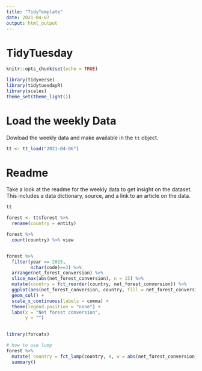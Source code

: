 ```yaml
---
title: "TidyTemplate"
date: 2021-04-07
output: html_output
---
```


# TidyTuesday



```r

knitr::opts_chunk$set(echo = TRUE)

library(tidyverse)
library(tidytuesdayR)
library(scales)
theme_set(theme_light())
```

# Load the weekly Data

Dowload the weekly data and make available in the `tt` object.

```r

tt <- tt_load("2021-04-06")

```


# Readme

Take a look at the readme for the weekly data to get insight on the dataset.
This includes a data dictionary, source, and a link to an article on the data.

```r

tt

```



```r
forest <- tt$forest %>% 
  rename(country = entity)

forest %>% 
  count(country) %>% view


forest %>%
  filter(year == 2015,
         nchar(code)==3) %>% 
  arrange(net_forest_conversion) %>% 
  slice_max(abs(net_forest_conversion), n = 15) %>% 
  mutate(country = fct_reorder(country, net_forest_conversion)) %>% 
  ggplot(aes(net_forest_conversion, country, fill = net_forest_conversion>0)) +
  geom_col() +
  scale_x_continuous(labels = comma) +
  theme(legend.position = "none") +
  labs(x = "Net forest conversion",
       y = "")
  

library(forcats)

# how to use lump
forest %>% 
  mutate( country = fct_lump(country, 4, w = abs(net_forest_conversion))) %>%
  summary()
            


```
